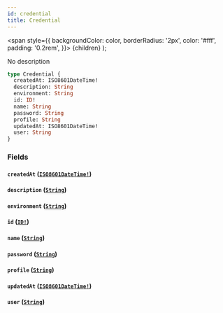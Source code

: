 ```yaml
---
id: credential
title: Credential
---
```


<span
style={{
      backgroundColor: color,
      borderRadius: '2px',
      color: '#fff',
      padding: '0.2rem',
    }}>
{children}
</span>
);

No description

```graphql
type Credential {
  createdAt: ISO8601DateTime!
  description: String
  environment: String
  id: ID!
  name: String
  password: String
  profile: String
  updatedAt: ISO8601DateTime!
  user: String
}
```

### Fields

#### `createdAt` ([`ISO8601DateTime!`](/api/graphql/documentation/scalars/iso-8601-date-time))

#### `description` ([`String`](/api/graphql/documentation/scalars/string))

#### `environment` ([`String`](/api/graphql/documentation/scalars/string))

#### `id` ([`ID!`](/api/graphql/documentation/scalars/id))

#### `name` ([`String`](/api/graphql/documentation/scalars/string))

#### `password` ([`String`](/api/graphql/documentation/scalars/string))

#### `profile` ([`String`](/api/graphql/documentation/scalars/string))

#### `updatedAt` ([`ISO8601DateTime!`](/api/graphql/documentation/scalars/iso-8601-date-time))

#### `user` ([`String`](/api/graphql/documentation/scalars/string))
